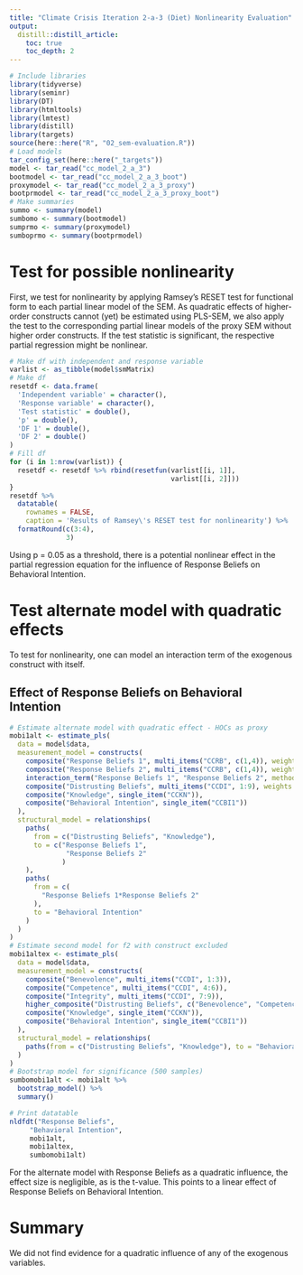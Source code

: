 ```yaml
---
title: "Climate Crisis Iteration 2-a-3 (Diet) Nonlinearity Evaluation"
output:
  distill::distill_article:
    toc: true
    toc_depth: 2
---
```


```r
# Include libraries
library(tidyverse)
library(seminr)
library(DT)
library(htmltools)
library(lmtest)
library(distill)
library(targets)
source(here::here("R", "02_sem-evaluation.R"))
# Load models
tar_config_set(here::here("_targets"))
model <- tar_read("cc_model_2_a_3")
bootmodel <- tar_read("cc_model_2_a_3_boot")
proxymodel <- tar_read("cc_model_2_a_3_proxy")
bootprmodel <- tar_read("cc_model_2_a_3_proxy_boot")
# Make summaries
summo <- summary(model)
sumbomo <- summary(bootmodel)
sumprmo <- summary(proxymodel)
sumboprmo <- summary(bootprmodel)
```

# Test for possible nonlinearity

First, we test for nonlinearity by applying Ramsey's RESET test for functional form to each partial linear model of the SEM.
As quadratic effects of higher-order constructs cannot (yet) be estimated using PLS-SEM, we also apply the test to the corresponding partial linear models of the proxy SEM without higher order constructs.
If the test statistic is significant, the respective partial regression might be nonlinear.

```r
# Make df with independent and response variable
varlist <- as_tibble(model$smMatrix)
# Make df
resetdf <- data.frame(
  'Independent variable' = character(),
  'Response variable' = character(),
  'Test statistic' = double(),
  'p' = double(),
  'DF 1' = double(),
  'DF 2' = double()
)
# Fill df
for (i in 1:nrow(varlist)) {
  resetdf <- resetdf %>% rbind(resetfun(varlist[[i, 1]],
                                        varlist[[i, 2]]))
}
resetdf %>%
  datatable(
    rownames = FALSE,
    caption = 'Results of Ramsey\'s RESET test for nonlinearity') %>%
  formatRound(c(3:4),
              3)
```
Using p = 0.05 as a threshold, there is a potential nonlinear effect in the partial regression equation for the influence of Response Beliefs on Behavioral Intention.

# Test alternate model with quadratic effects
To test for nonlinearity, one can model an interaction term of the exogenous construct with itself.

## Effect of Response Beliefs on Behavioral Intention
```r
# Estimate alternate model with quadratic effect - HOCs as proxy
mobi1alt <- estimate_pls(
  data = model$data,
  measurement_model = constructs(
    composite("Response Beliefs 1", multi_items("CCRB", c(1,4)), weights = mode_B),
    composite("Response Beliefs 2", multi_items("CCRB", c(1,4)), weights = mode_B),
    interaction_term("Response Beliefs 1", "Response Beliefs 2", method = two_stage),
    composite("Distrusting Beliefs", multi_items("CCDI", 1:9), weights = mode_B),
    composite("Knowledge", single_item("CCKN")),
    composite("Behavioral Intention", single_item("CCBI1"))
  ),
  structural_model = relationships(
    paths(
      from = c("Distrusting Beliefs", "Knowledge"),
      to = c("Response Beliefs 1",
              "Response Beliefs 2"
             )
    ),
    paths(
      from = c(
        "Response Beliefs 1*Response Beliefs 2"
      ),
      to = "Behavioral Intention"
    )
  )
)
# Estimate second model for f2 with construct excluded
mobi1altex <- estimate_pls(
  data = model$data,
  measurement_model = constructs(
    composite("Benevolence", multi_items("CCDI", 1:3)),
    composite("Competence", multi_items("CCDI", 4:6)),
    composite("Integrity", multi_items("CCDI", 7:9)),
    higher_composite("Distrusting Beliefs", c("Benevolence", "Competence", "Integrity"), weights = mode_B),
    composite("Knowledge", single_item("CCKN")),
    composite("Behavioral Intention", single_item("CCBI1"))
  ),
  structural_model = relationships(
    paths(from = c("Distrusting Beliefs", "Knowledge"), to = "Behavioral Intention")
  )
)
# Bootstrap model for significance (500 samples)
sumbomobi1alt <- mobi1alt %>%
  bootstrap_model() %>%
  summary()
```
```r
# Print datatable
nldfdt("Response Beliefs",
     "Behavioral Intention",
     mobi1alt,
     mobi1altex,
     sumbomobi1alt)
```

For the alternate model with Response Beliefs as a quadratic influence, the effect size is negligible, as is the t-value.
This points to a linear effect of Response Beliefs on Behavioral Intention.

# Summary
We did not find evidence for a quadratic influence of any of the exogenous variables.
